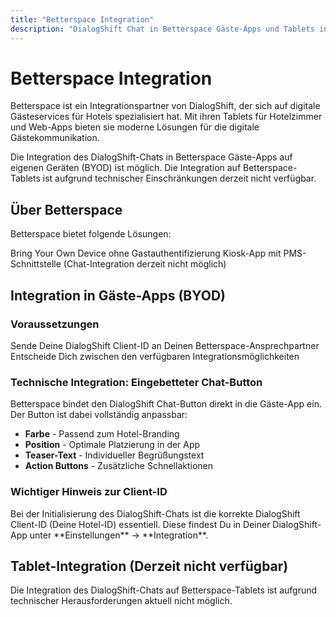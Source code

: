 ```yaml
---
title: "Betterspace Integration"
description: "DialogShift Chat in Betterspace Gäste-Apps und Tablets integrieren"
---
```


# Betterspace Integration

Betterspace ist ein Integrationspartner von DialogShift, der sich auf digitale Gästeservices für Hotels spezialisiert hat. Mit ihren Tablets für Hotelzimmer und Web-Apps bieten sie moderne Lösungen für die digitale Gästekommunikation.

<Info>
  Die Integration des DialogShift-Chats in Betterspace Gäste-Apps auf eigenen Geräten (BYOD) ist möglich. Die Integration auf Betterspace-Tablets ist aufgrund technischer Einschränkungen derzeit nicht verfügbar.
</Info>

## Über Betterspace

Betterspace bietet folgende Lösungen:

<CardGroup cols={2}>
  <Card title="IQ App mit BYOD" icon="mobile">
    Bring Your Own Device ohne Gastauthentifizierung
  </Card>
  <Card title="Tablet-Lösung" icon="tablet">
    Kiosk-App mit PMS-Schnittstelle (Chat-Integration derzeit nicht möglich)
  </Card>
</CardGroup>

## Integration in Gäste-Apps (BYOD)

### Voraussetzungen

<Steps>
  <Step title="DialogShift Client-ID bereitstellen">
    Sende Deine DialogShift Client-ID an Deinen Betterspace-Ansprechpartner
  </Step>
  <Step title="Integrationsart wählen">
    Entscheide Dich zwischen den verfügbaren Integrationsmöglichkeiten
  </Step>
</Steps>

### Technische Integration: Eingebetteter Chat-Button

<Card icon="code" color="#4887F0">
  Betterspace bindet den DialogShift Chat-Button direkt in die Gäste-App ein. Der Button ist dabei vollständig anpassbar:
  
  - **Farbe** - Passend zum Hotel-Branding
  - **Position** - Optimale Platzierung in der App
  - **Teaser-Text** - Individueller Begrüßungstext
  - **Action Buttons** - Zusätzliche Schnellaktionen
</Card>

### Wichtiger Hinweis zur Client-ID

<Warning>
  Bei der Initialisierung des DialogShift-Chats ist die korrekte DialogShift Client-ID (Deine Hotel-ID) essentiell. Diese findest Du in Deiner DialogShift-App unter **Einstellungen** → **Integration**.
</Warning>

## Tablet-Integration (Derzeit nicht verfügbar)

<Note>
  Die Integration des DialogShift-Chats auf Betterspace-Tablets ist aufgrund technischer Herausforderungen aktuell nicht möglich. 
</Note>

